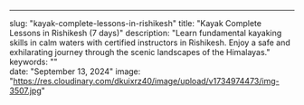 ---

slug: "kayak-complete-lessons-in-rishikesh"
title: "Kayak Complete Lessons in Rishikesh (7 days)"
description: "Learn fundamental kayaking skills in calm waters with certified instructors in Rishikesh. Enjoy a safe and exhilarating journey through the scenic landscapes of the Himalayas."  
keywords: ""  
date: "September 13, 2024"
image: "https://res.cloudinary.com/dkuixrz40/image/upload/v1734974473/img-3507.jpg"
